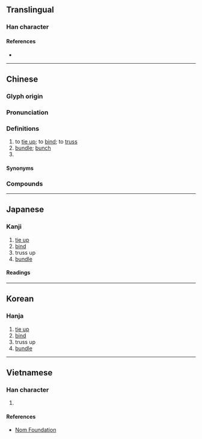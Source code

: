 {{also|綑}}
{{character info}}
==Translingual==

===Han character===
{{Han char|rn=64|rad=手|as=07|sn=10|four=56000|canj=QWD|ids=⿰扌困}}

====References====
* {{Han ref|kx=0433.070|dkj=12131|dj=0782.190|hdz=31882.050|uh=6346|ud=25414|bh=AEB9|bd=44729}}

----

==Chinese==
{{zh-forms|t2=綑}}

===Glyph origin===
{{Han etym}}

===Pronunciation===
{{zh-pron
|m=kǔn
|ma=Zh-kun.ogg
|m-s=
|c=kwan2
|c-t=
|g=
|h=pfs=
|j=
|mb=
|md=
|mn=khún
|mn-t=
|w=
|x=
|mc=
|oc=y
|cat=v,cl,n
}}

===Definitions===
{{zh-hanzi}}

# to [[tie up]]; to [[bind]]; to [[truss]]
# [[bundle]]; [[bunch]]
# {{zh-classifier|[[bundled]] items}}

====Synonyms====
{{zh-dial}}

===Compounds===
{{zh-der|捆綁|捆工|捆子|沒捆兒|捆包}}

{{zh-cat|Elementary}}

----

==Japanese==

===Kanji===
{{ja-kanji|grade=|rs=手07}}

# [[tie up]]
# [[bind]]
# truss up
# [[bundle]]

====Readings====
{{ja-readings|on=こん,ごん|kun=ととのえる}}

----

==Korean==

===Hanja===
{{ko-hanja|hangeul=곤|eumhun=}}

# [[tie up]]
# [[bind]]
# truss up
# [[bundle]]

----

==Vietnamese==

===Han character===
{{vi-readings|rs=手07|reading=khổn}}

# {{rfdef|vi|sort=手07}}

====References====
* [http://nomfoundation.org/common/nom_details.php?codepoint=6346 Nom Foundation]